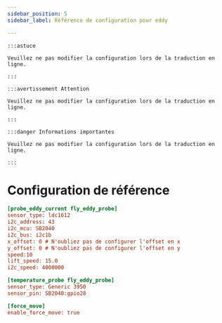 ```yaml
---
sidebar_position: 5
sidebar_label: Référence de configuration pour eddy

---
```


    :::astuce

    Veuillez ne pas modifier la configuration lors de la traduction en ligne.

    :::

    :::avertissement Attention

    Veuillez ne pas modifier la configuration lors de la traduction en ligne.

    :::

    :::danger Informations importantes

    Veuillez ne pas modifier la configuration lors de la traduction en ligne.

    :::

# Configuration de référence

```cfg
[probe_eddy_current fly_eddy_probe]
sensor_type: ldc1612
i2c_address: 43
i2c_mcu: SB2040
i2c_bus: i2c1b
x_offset: 0 # N'oubliez pas de configurer l'offset en x
y_offset: 0 # N'oubliez pas de configurer l'offset en y
speed:10
lift_speed: 15.0
i2c_speed: 4000000

[temperature_probe fly_eddy_probe]
sensor_type: Generic 3950
sensor_pin: SB2040:gpio28

[force_move]
enable_force_move: true
```
